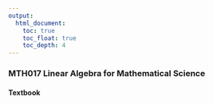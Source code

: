 ```yaml
---
output:
  html_document:
    toc: true
    toc_float: true
    toc_depth: 4
---
```

### MTH017 Linear Algebra for Mathematical Science

#### Textbook 
